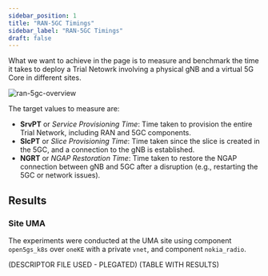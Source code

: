 ```yaml
---
sidebar_position: 1
title: "RAN-5GC Timings"
sidebar_label: "RAN-5GC Timings"
draft: false
---
```


What we want to achieve in the page is to measure and benchmark the time it takes to deploy a Trial Netowrk involving a physical gNB and a virtual 5G Core in different sites.

![ran-5gc-overview](./images/ran-5gc.png)

The target values to measure are:
- **SrvPT** or *Service Provisioning Time*: Time taken to provision the entire Trial Network, including RAN and 5GC components.
- **SlcPT** or *Slice Provisioning Time*: Time taken since the slice is created in the 5GC, and a connection to the gNB is established.
- **NGRT** or *NGAP Restoration Time*: Time taken to restore the NGAP connection between gNB and 5GC after a disruption (e.g., restarting the 5GC or network issues).

## Results

### Site UMA

The experiments were conducted at the UMA site using component `open5gs_k8s` over `oneKE` with a private `vnet`, and component `nokia_radio`.

(DESCRIPTOR FILE USED - PLEGATED)
(TABLE WITH RESULTS)